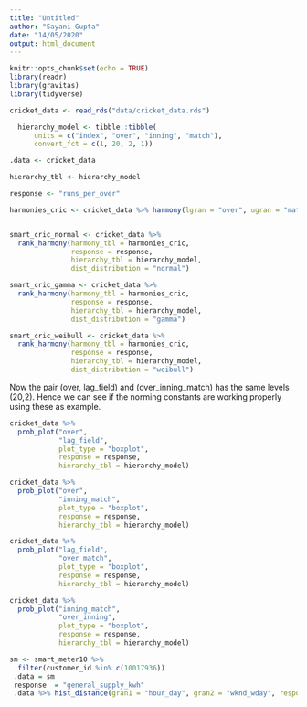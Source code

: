 ```yaml
---
title: "Untitled"
author: "Sayani Gupta"
date: "14/05/2020"
output: html_document
---
```


```r
knitr::opts_chunk$set(echo = TRUE)
library(readr)
library(gravitas)
library(tidyverse)
```


```r
cricket_data <- read_rds("data/cricket_data.rds")

  hierarchy_model <- tibble::tibble(
      units = c("index", "over", "inning", "match"),
      convert_fct = c(1, 20, 2, 1))

.data <- cricket_data

hierarchy_tbl <- hierarchy_model

response <- "runs_per_over"

harmonies_cric <- cricket_data %>% harmony(lgran = "over", ugran = "match", filter_in = c("lag_field", "over"), hierarchy_tbl = hierarchy_model)


smart_cric_normal <- cricket_data %>% 
  rank_harmony(harmony_tbl = harmonies_cric, 
               response = response,
               hierarchy_tbl = hierarchy_model,
               dist_distribution = "normal")

smart_cric_gamma <- cricket_data %>% 
  rank_harmony(harmony_tbl = harmonies_cric, 
               response = response,
               hierarchy_tbl = hierarchy_model,
               dist_distribution = "gamma")

smart_cric_weibull <- cricket_data %>% 
  rank_harmony(harmony_tbl = harmonies_cric, 
               response = response,
               hierarchy_tbl = hierarchy_model,
               dist_distribution = "weibull")
```

Now the pair (over, lag_field) and (over_inning_match) has the same levels (20,2). Hence we can see if the norming constants are working properly using these as example.

```r
cricket_data %>% 
  prob_plot("over",
            "lag_field",
            plot_type = "boxplot",
            response = response,
            hierarchy_tbl = hierarchy_model)
```


```r
cricket_data %>% 
  prob_plot("over",
            "inning_match",
            plot_type = "boxplot",
            response = response,
            hierarchy_tbl = hierarchy_model)
```

```r
cricket_data %>% 
  prob_plot("lag_field",
            "over_match",
            plot_type = "boxplot",
            response = response,
            hierarchy_tbl = hierarchy_model)
```



```r
cricket_data %>% 
  prob_plot("inning_match",
            "over_inning",
            plot_type = "boxplot",
            response = response,
            hierarchy_tbl = hierarchy_model)
```



```r
sm <- smart_meter10 %>%
  filter(customer_id %in% c(10017936))
 .data = sm
 response  = "general_supply_kwh"
 .data %>% hist_distance(gran1 = "hour_day", gran2 = "wknd_wday", response = "general_supply_kwh")
```

